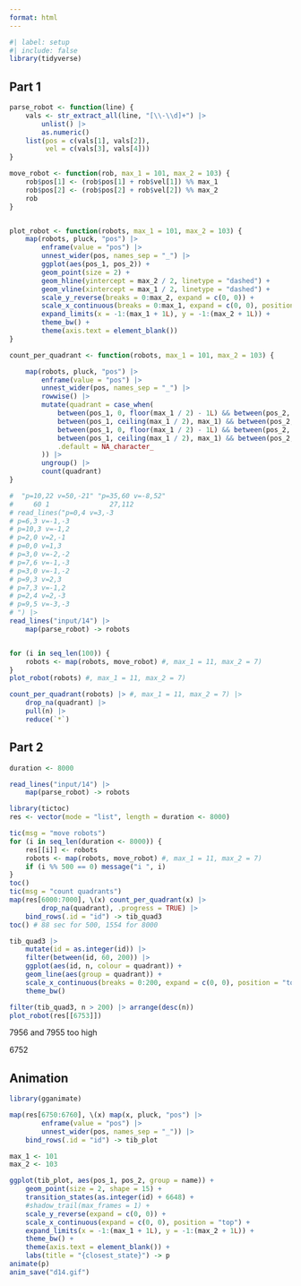 ```yaml
---
format: html
---
```


```r
#| label: setup
#| include: false
library(tidyverse)
```


## Part 1



```r

parse_robot <- function(line) {
    vals <- str_extract_all(line, "[\\-\\d]+") |> 
        unlist() |> 
        as.numeric()
    list(pos = c(vals[1], vals[2]),
         vel = c(vals[3], vals[4]))
}

move_robot <- function(rob, max_1 = 101, max_2 = 103) {
    rob$pos[1] <- (rob$pos[1] + rob$vel[1]) %% max_1
    rob$pos[2] <- (rob$pos[2] + rob$vel[2]) %% max_2
    rob
}


plot_robot <- function(robots, max_1 = 101, max_2 = 103) {
    map(robots, pluck, "pos") |> 
        enframe(value = "pos") |> 
        unnest_wider(pos, names_sep = "_") |> 
        ggplot(aes(pos_1, pos_2)) +
        geom_point(size = 2) +
        geom_hline(yintercept = max_2 / 2, linetype = "dashed") +
        geom_vline(xintercept = max_1 / 2, linetype = "dashed") +
        scale_y_reverse(breaks = 0:max_2, expand = c(0, 0)) +
        scale_x_continuous(breaks = 0:max_1, expand = c(0, 0), position = "top") +
        expand_limits(x = -1:(max_1 + 1L), y = -1:(max_2 + 1L)) +
        theme_bw() +
        theme(axis.text = element_blank())
}

count_per_quadrant <- function(robots, max_1 = 101, max_2 = 103) {

    map(robots, pluck, "pos") |> 
        enframe(value = "pos") |> 
        unnest_wider(pos, names_sep = "_") |> 
        rowwise() |> 
        mutate(quadrant = case_when(
            between(pos_1, 0, floor(max_1 / 2) - 1L) && between(pos_2, 0, floor(max_2 / 2) - 1L) ~ "q1",
            between(pos_1, ceiling(max_1 / 2), max_1) && between(pos_2, 0, floor(max_2 / 2) - 1L) ~ "q2",
            between(pos_1, 0, floor(max_1 / 2) - 1L) && between(pos_2, ceiling(max_2 / 2), max_2) ~ "q3",
            between(pos_1, ceiling(max_1 / 2), max_1) && between(pos_2, ceiling(max_2 / 2), max_2) ~ "q4",
            .default = NA_character_
        )) |> 
        ungroup() |> 
        count(quadrant)
}

#  "p=10,22 v=50,-21" "p=35,60 v=-8,52" 
#     60 1               27,112
# read_lines("p=0,4 v=3,-3
# p=6,3 v=-1,-3
# p=10,3 v=-1,2
# p=2,0 v=2,-1
# p=0,0 v=1,3
# p=3,0 v=-2,-2
# p=7,6 v=-1,-3
# p=3,0 v=-1,-2
# p=9,3 v=2,3
# p=7,3 v=-1,2
# p=2,4 v=2,-3
# p=9,5 v=-3,-3
# ") |> 
read_lines("input/14") |> 
    map(parse_robot) -> robots


for (i in seq_len(100)) {
    robots <- map(robots, move_robot) #, max_1 = 11, max_2 = 7)
}
plot_robot(robots) #, max_1 = 11, max_2 = 7)

count_per_quadrant(robots) |> #, max_1 = 11, max_2 = 7) |> 
    drop_na(quadrant) |> 
    pull(n) |> 
    reduce(`*`)
```
## Part 2

```r
duration <- 8000

read_lines("input/14") |> 
    map(parse_robot) -> robots

library(tictoc)
res <- vector(mode = "list", length = duration <- 8000)

tic(msg = "move robots")
for (i in seq_len(duration <- 8000)) {
    res[[i]] <- robots
    robots <- map(robots, move_robot) #, max_1 = 11, max_2 = 7)
    if (i %% 500 == 0) message("i ", i)
}
toc()
tic(msg = "count quadrants")
map(res[6000:7000], \(x) count_per_quadrant(x) |>
        drop_na(quadrant), .progress = TRUE) |> 
    bind_rows(.id = "id") -> tib_quad3
toc() # 88 sec for 500, 1554 for 8000

tib_quad3 |> 
    mutate(id = as.integer(id)) |> 
    filter(between(id, 60, 200)) |> 
    ggplot(aes(id, n, colour = quadrant)) +
    geom_line(aes(group = quadrant)) +
    scale_x_continuous(breaks = 0:200, expand = c(0, 0), position = "top", guide = guide_axis(n.dodge = 2)) +
    theme_bw()

filter(tib_quad3, n > 200) |> arrange(desc(n))
plot_robot(res[[6753]])

```

7956 and 7955 too high

6752 

## Animation

```r
library(gganimate)

map(res[6750:6760], \(x) map(x, pluck, "pos") |> 
        enframe(value = "pos") |> 
        unnest_wider(pos, names_sep = "_")) |> 
    bind_rows(.id = "id") -> tib_plot

max_1 <- 101
max_2 <- 103

ggplot(tib_plot, aes(pos_1, pos_2, group = name)) +
    geom_point(size = 2, shape = 15) +
    transition_states(as.integer(id) + 6648) +
    #shadow_trail(max_frames = 1) +
    scale_y_reverse(expand = c(0, 0)) +
    scale_x_continuous(expand = c(0, 0), position = "top") +
    expand_limits(x = -1:(max_1 + 1L), y = -1:(max_2 + 1L)) +
    theme_bw() +
    theme(axis.text = element_blank()) +
    labs(title = "{closest_state}") -> p
animate(p)
anim_save("d14.gif")

```

